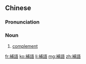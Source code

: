 {{also|补语}}
==Chinese==
{{zh-forms|s=补语}}

===Pronunciation===
{{zh-pron
|m=bǔyǔ
|c=bou2 jyu5
|cat=n
}}

===Noun===
{{zh-noun}}

# {{lb|zh|grammar}} [[complement]]

[[fr:補語]]
[[ko:補語]]
[[li:補語]]
[[mg:補語]]
[[zh:補語]]